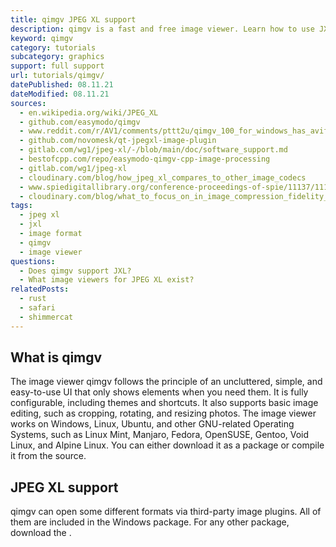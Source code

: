 ```yaml
---
title: qimgv JPEG XL support
description: qimgv is a fast and free image viewer. Learn how to use JXL images within qimgv.
keyword: qimgv
category: tutorials
subcategory: graphics
support: full support
url: tutorials/qimgv/
datePublished: 08.11.21
dateModified: 08.11.21
sources:
  - en.wikipedia.org/wiki/JPEG_XL
  - github.com/easymodo/qimgv
  - www.reddit.com/r/AV1/comments/pttt2u/qimgv_100_for_windows_has_avif_and_jpeg_xl_support/
  - github.com/novomesk/qt-jpegxl-image-plugin
  - gitlab.com/wg1/jpeg-xl/-/blob/main/doc/software_support.md
  - bestofcpp.com/repo/easymodo-qimgv-cpp-image-processing
  - gitlab.com/wg1/jpeg-xl
  - cloudinary.com/blog/how_jpeg_xl_compares_to_other_image_codecs
  - www.spiedigitallibrary.org/conference-proceedings-of-spie/11137/111370K/JPEG-XL-next-generation-image-compression-architecture-and-coding-tools/10.1117/12.2529237.full?SSO=1
  - cloudinary.com/blog/what_to_focus_on_in_image_compression_fidelity_or_appeal
tags:
  - jpeg xl
  - jxl
  - image format
  - qimgv
  - image viewer
questions:
  - Does qimgv support JXL?
  - What image viewers for JPEG XL exist?
relatedPosts:
  - rust
  - safari
  - shimmercat
---
```


## What is qimgv

The image viewer qimgv follows the principle of an uncluttered, simple, and easy-to-use UI that only shows elements when you need them. It is fully configurable, including themes and shortcuts. It also supports basic image editing, such as cropping, rotating, and resizing photos. The image viewer works on Windows, Linux, Ubuntu, and other GNU-related Operating Systems, such as Linux Mint, Manjaro, Fedora, OpenSUSE, Gentoo, Void Linux, and Alpine Linux. You can either download it as a package or compile it from the source.

## JPEG XL support

qimgv can open some different formats via third-party image plugins. All of them are included in the Windows package. For any other package, download the <Link href="github.com/novomesk/qt-jpegxl-image-plugin" text="Qt plugin by Novemesk"/>.
